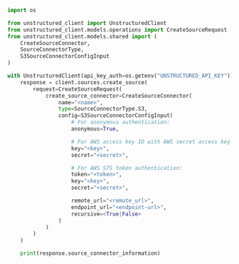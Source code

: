 ```python Python SDK
import os

from unstructured_client import UnstructuredClient
from unstructured_client.models.operations import CreateSourceRequest
from unstructured_client.models.shared import (
    CreateSourceConnector,
    SourceConnectorType,
    S3SourceConnectorConfigInput
)

with UnstructuredClient(api_key_auth=os.getenv("UNSTRUCTURED_API_KEY")) as client:
    response = client.sources.create_source(
        request=CreateSourceRequest(
            create_source_connector=CreateSourceConnector(
                name="<name>",
                type=SourceConnectorType.S3,
                config=S3SourceConnectorConfigInput(
                    # For anonymous authentication:
                    anonymous=True,

                    # For AWS access key ID with AWS secret access key authentication:
                    key="<key>", 
                    secret="<secret>", 

                    # For AWS STS token authentication:
                    token="<token>", 
                    key="<key>", 
                    secret="<secret>", 

                    remote_url="<remote_url>",
                    endpoint_url="<endpoint-url>", 
                    recursive=<True|False>
                )
            )
        )
    )

    print(response.source_connector_information)
```